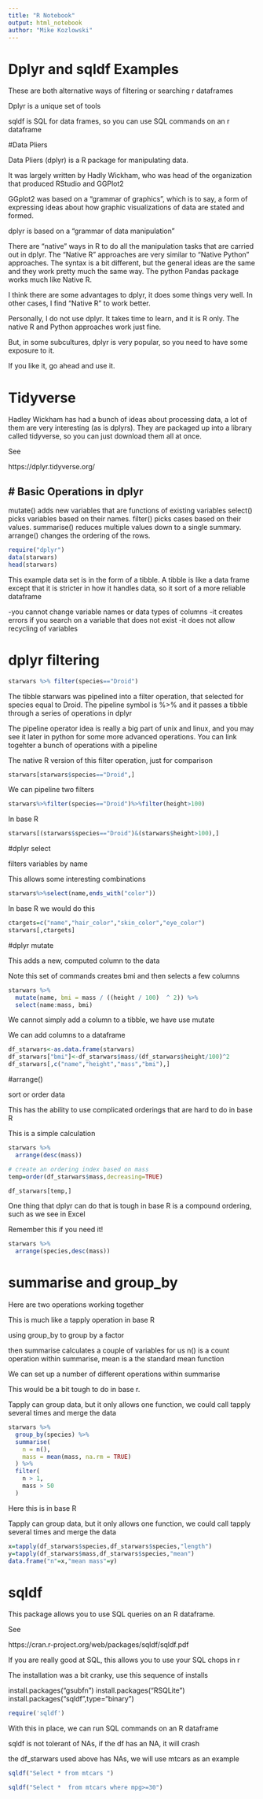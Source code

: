---
title: "R Notebook"
output: html_notebook
author: "Mike Kozlowski"
---

# Dplyr and sqldf Examples

These are both alternative ways of filtering or searching r dataframes

Dplyr is a unique set of tools

sqldf is SQL for data frames,  so you can use SQL commands on an r dataframe

#Data Pliers

Data Pliers (dplyr) is a R package for manipulating data.

It was largely written by Hadly Wickham,  who was head of the organization that produced
RStudio and GGPlot2

GGplot2 was based on a "grammar of graphics",  which is to say, a form of expressing ideas
about how graphic visualizations of data are stated and formed.

dplyr is based on a "grammar of data manipulation"

There are "native" ways in R to do all the manipulation tasks that are carried out
in dplyr.    The "Native R" approaches are very similar to "Native Python" approaches.  The syntax is a bit different, but the general ideas are the same and they work pretty much the
same way.   The python Pandas package works much like Native R.

I think there are some advantages to dplyr, it does some things very well.   In other cases, I find "Native R" to work better.

Personally,   I do not use dplyr.   It takes time to learn, and it is R only.    The native R and Python approaches work just fine.

But, in some subcultures,  dplyr is very popular, so you need to have some exposure to it.

If you like it, go ahead and use it.

# Tidyverse

Hadley Wickham has had a bunch of ideas about processing data,  a lot of them are very
interesting (as is dplyrs).    They are packaged up into a library called tidyverse, so you can just download them all at once.

See

https://dplyr.tidyverse.org/

# Basic Operations in dplyr
---------------------------------------

mutate() adds new variables that are functions of existing variables
select() picks variables based on their names.
filter() picks cases based on their values.
summarise() reduces multiple values down to a single summary.
arrange() changes the ordering of the rows.

```{R}
require("dplyr")
data(starwars)
head(starwars)
```

This example data set is in the form of a tibble.   A tibble is like a data frame
except that it is stricter in how it handles data, so it sort of a more reliable dataframe

-you cannot change variable names or data types of columns
-it creates errors if you search on a variable that does not exist
-it does not allow recycling of variables

# dplyr filtering

```{R}
starwars %>% filter(species=="Droid")
```

The tibble starwars was pipelined into a filter operation,  that selected for species equal to Droid.    The pipeline symbol is %>% and it passes a tibble through a series of operations
in dplyr

The pipeline operator idea is really a big part of unix and linux,  and you may see it later
in python for some more advanced operations.   You can link togehter a bunch of operations with a pipeline

The native R version of this filter operation,  just for comparison

```{R}
starwars[starwars$species=="Droid",]
```
We can pipeline two filters

```{r}
starwars%>%filter(species=="Droid")%>%filter(height>100)
```

In base R

```{R}
starwars[(starwars$species=="Droid")&(starwars$height>100),]
```

#dplyr select

filters variables by name

This allows some interesting combinations

```{R}
starwars%>%select(name,ends_with("color"))
```
In base R we would do this

```{r}
ctargets=c("name","hair_color","skin_color","eye_color")
starwars[,ctargets]

```

#dplyr mutate

This adds a new, computed column to the data

Note this set of commands creates bmi and then selects a few columns

```{r}
starwars %>% 
  mutate(name, bmi = mass / ((height / 100)  ^ 2)) %>%
  select(name:mass, bmi)
```

We cannot simply add a column to a tibble,  we have use mutate

We can add columns to a dataframe

```{R}
df_starwars<-as.data.frame(starwars)
df_starwars["bmi"]<-df_starwars$mass/(df_starwars$height/100)^2
df_starwars[,c("name","height","mass","bmi"),]

```

#arrange()

sort or order data

This has the ability to use complicated orderings that are hard to do in
base R

This is a simple calculation

```{R}
starwars %>% 
  arrange(desc(mass))
```

```{R}
# create an ordering index based on mass
temp=order(df_starwars$mass,decreasing=TRUE)

df_starwars[temp,]
```

One thing that dplyr can do that is tough in base R is a compound ordering, such
as we see in Excel

Remember this if you need it!

```{R}
starwars %>% 
  arrange(species,desc(mass))
```

# summarise and group_by

Here are two operations working together

This is much like a tapply operation in base R

using group_by to group by a factor

then summarise calculates a couple of variables for us
n() is a count operation within summarise,  mean is a the standard mean function

We can set up a number of different operations within summarise

This would be a bit tough to do in base r.

Tapply can group data, but it only allows one function,  we could call tapply several times
and merge the data

```{R}
starwars %>%
  group_by(species) %>%
  summarise(
    n = n(),
    mass = mean(mass, na.rm = TRUE)
  ) %>%
  filter(
    n > 1,
    mass > 50
  )
```

Here this is in base R

Tapply can group data, but it only allows one function,  we could call tapply several times
and merge the data



```{R}
x=tapply(df_starwars$species,df_starwars$species,"length")
y=tapply(df_starwars$mass,df_starwars$species,"mean")
data.frame("n"=x,"mean mass"=y)
```

# sqldf

This package allows you to use SQL queries on an R dataframe.

See 

https://cran.r-project.org/web/packages/sqldf/sqldf.pdf

If you are really good at SQL,  this allows you to use your SQL chops in r

The installation was a bit cranky,  use this sequence of installs

install.packages("gsubfn")
install.packages("RSQLite")
install.packages("sqldf",type="binary")

```{R}
require('sqldf')
```
With this in place, we can run SQL commands on an R dataframe

sqldf is not tolerant of NAs,   if the df has an NA,  it will crash

the df_starwars used above has NAs,  we will use mtcars as an example

```{R}
sqldf("Select * from mtcars ")
```
```{r}
sqldf("Select *  from mtcars where mpg>=30")
```